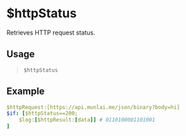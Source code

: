 # $httpStatus
Retrieves HTTP request status.

## Usage
> `$httpStatus`

## Example
```yaml
$httpRequest:[https://api.munlai.me/json/binary?body=hi]
$if: [$httpStatus==200;
    $log:[$httpResult:[data]] # 0110100001101001
]
```